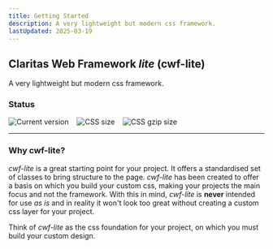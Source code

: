 ```yaml
---
title: Getting Started
description: A very lightweight but modern css framework.
lastUpdated: 2025-03-19
---
```


## Claritas Web Framework _lite_ (cwf-lite)

A very lightweight but modern css framework.

### Status

<div style="display: flex; gap: 1rem;">
  <img src="https://badgen.net/badge/Version/1.3.1/green" alt="Current version" style="margin: 0;" />
  <img src="https://badgen.net/badge/CSS size/259.71 kB/yellow" alt="CSS size" style="margin: 0;" />
  <img src="https://badgen.net/badge/CSS gzip size/23.36 kB/green" alt="CSS gzip size" style="margin: 0;" />
</div>

<hr />

### Why cwf-lite?

_cwf-lite_ is a great starting point for your project. It offers a standardised set of classes to bring structure to the page.
_cwf-lite_ has been created to offer a basis on which you build your custom css, making your projects the main focus and not the framework.
With this in mind, _cwf-lite_ is **never** intended for use _as is_ and in reality it won't look too great without creating a custom css layer for your project.

Think of _cwf-lite_ as the css foundation for your project, on which you must build your custom design.